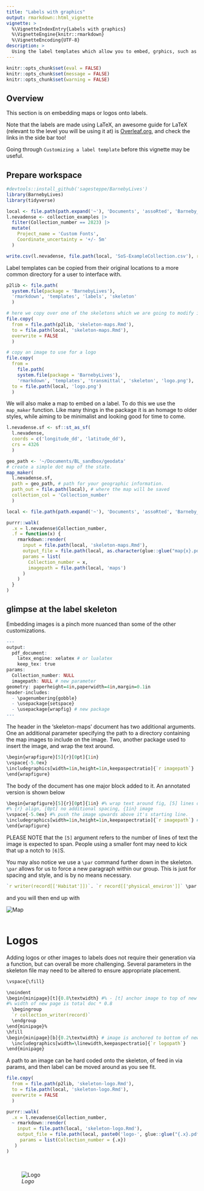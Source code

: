 ```yaml
---
title: "Labels with graphics"
output: rmarkdown::html_vignette
vignette: >
  %\VignetteIndexEntry{Labels with graphics}
  %\VignetteEngine{knitr::rmarkdown}
  %\VignetteEncoding{UTF-8}
description: >
  Using the label templates which allow you to embed, grphics, such as maps or logos onto them.  
---
```


```r
knitr::opts_chunk$set(eval = FALSE)
knitr::opts_chunk$set(message = FALSE)
knitr::opts_chunk$set(warning = FALSE)
```

## Overview 

This section is on embedding maps or logos onto labels. 

Note that the labels are made using LaTeX, an awesome guide for LaTeX (relevant to the level you will be using it at) is [Overleaf.org](https://www.overleaf.com/learn/latex/Learn_LaTeX_in_30_minutes), and check the links in the side bar too! 

Going through `Customizing a label template` before this vignette may be useful. 

## Prepare workspace

```r
#devtools::install_github('sagesteppe/BarnebyLives')
library(BarnebyLives)
library(tidyverse)

local <- file.path(path.expand('~'), 'Documents', 'assoRted', 'Barneby_Lives_dev', 'LabelStyles')
l.nevadense <- collection_examples |>
  filter(Collection_number == 2823) |>
  mutate(
    Project_name = 'Custom Fonts', 
    Coordinate_uncertainty = '+/- 5m'
  ) 

write.csv(l.nevadense, file.path(local, 'SoS-ExampleCollection.csv'), row.names = F)
```

Label templates can be copied from their original locations to a more common directory for a user to interface with.

```r
p2lib <- file.path(
  system.file(package = 'BarnebyLives'),
  'rmarkdown', 'templates', 'labels', 'skeleton'
  )

# here we copy over one of the skeletons which we are going to modify in this example
file.copy(
  from = file.path(p2lib, 'skeleton-maps.Rmd'), 
  to = file.path(local, 'skeleton-maps.Rmd'), 
  overwrite = FALSE
  )

# copy an image to use for a logo
file.copy(
  from = 
    file.path(
    system.file(package = 'BarnebyLives'), 
    'rmarkdown', 'templates', 'transmittal', 'skeleton', 'logo.png'),
  to = file.path(local, 'logo.png')
  )
```

We will also make a map to embed on a label. 
To do this we use the `map_maker` function. 
Like many things in the package it is an homage to older styles, while aiming to be minimalist and looking good for time to come. 

```r
l.nevadense.sf <- sf::st_as_sf(
  l.nevadense, 
  coords = c('longitude_dd', 'latitude_dd'),
  crs = 4326
  )

geo_path <- '~/Documents/BL_sandbox/geodata'
# create a simple dot map of the state. 
map_maker(
  l.nevadense.sf, 
  path = geo_path, # path for your geographic information. 
  path_out = file.path(local), # where the map will be saved 
  collection_col = 'Collection_number'
  )
```


```r
local <- file.path(path.expand('~'), 'Documents', 'assoRted', 'Barneby_Lives_dev', 'LabelStyles')

purrr::walk(
  .x = l.nevadense$Collection_number,
  .f = function(x) {
    rmarkdown::render(
      input = file.path(local, 'skeleton-maps.Rmd'),
      output_file = file.path(local, as.character(glue::glue("map{x}.pdf"))),
      params = list(
        Collection_number = x,
        imagepath = file.path(local, 'maps')
      )
    )
  }
)
```

## glimpse at the label skeleton

Embedding images is a pinch more nuanced than some of the other customizations.

```r
---
output: 
  pdf_document:
    latex_engine: xelatex # or lualatex
    keep_tex: true
params:
  Collection_number: NULL
  imagepath: NULL # new parameter 
geometry: paperheight=4in,paperwidth=4in,margin=0.1in
header-includes:
  - \pagenumbering{gobble}
  - \usepackage{setspace}
  - \usepackage{wrapfig} # new package
---
```

The header in the 'skeleton-maps' document has two additional arguments. 
One an additional parameter specifying the path to a directory containing the map images to include on the image. 
Two, another package used to insert the image, and wrap the text around. 

```r
\begin{wrapfigure}[5]{r}[0pt]{1in} 
\vspace{-5.0ex} 
\includegraphics[width=1in,height=1in,keepaspectratio]{`r imagepath`} 
\end{wrapfigure}
```

The body of the document has one major block added to it. 
An annotated version is shown below

```r
\begin{wrapfigure}[5]{r}[0pt]{1in} #% wrap text around fig, [5] lines of text,
#% {r} align, [0pt] no additional spacing, {1in} image
\vspace{-5.0ex} #% push the image upwards above it's starting line. 
\includegraphics[width=1in,height=1in,keepaspectratio]{`r imagepath`} #% path to image
\end{wrapfigure}
```

PLEASE NOTE that the `[5]` argument refers to the number of lines of text the image is expected to span. 
People using a smaller font may need to kick that up a notch to `[6]`S. 

You may also notice we use a `\par` command further down in the skeleton. 
`\par` allows for us to force a new paragraph within our group. 
This is just for spacing and style, and is by no means necessary. 

```r
`r writer(record[['Habitat']])`. `r record[['physical_environ']]` \par
```

and you will then end up with 

![*Map*](../man/figures/Map-2823.png)  
<br>

# Logos

Adding logos or other images to labels does not require their generation via a function, but can overall be more challenging. 
Several parameters in the skeleton file may need to be altered to ensure appropriate placement. 

```r
\vspace{\fill} 

\noindent
\begin{minipage}[t]{0.8\textwidth} #% - [t] anchor image to top of new portion of page we are cutting out
#% width of new page is total doc * 0.8
  \begingroup
  `r collection_writer(record)`
  \endgroup
\end{minipage}%
\hfill
\begin{minipage}[b]{0.2\textwidth} # image is anchored to bottom of new page, takes up 1/5 of it.
  \includegraphics[width=\linewidth,keepaspectratio]{`r logopath`}
\end{minipage}
```

A path to an image can be hard coded onto the skeleton, of feed in via params, and then label can be moved around as you see fit. 
```r
file.copy(
  from = file.path(p2lib, 'skeleton-logo.Rmd'), 
  to = file.path(local, 'skeleton-logo.Rmd'), 
  overwrite = FALSE
  )

purrr::walk(
  .x = l.nevadense$Collection_number,
  ~ rmarkdown::render(
    input = file.path(local, 'skeleton-logo.Rmd'), 
    output_file = file.path(local, paste0('logo-', glue::glue("{.x}.pdf"))), 
     params = list(Collection_number = {.x}) 
   )
)
```

<br>

![*Logo*](../man/figures/logo-2823.png)  

